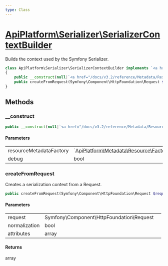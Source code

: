 ```yaml
---
type: Class
---
```


# [ApiPlatform\Serializer\SerializerContextBuilder](/docs/v3.2/reference/Serializer/SerializerContextBuilder)


Builds the context used by the Symfony Serializer.



```php
class ApiPlatform\Serializer\SerializerContextBuilder implements `<a href="/docs/v3.2/reference/Serializer/SerializerContextBuilderInterface">ApiPlatform\Serializer\SerializerContextBuilderInterface</a>`
{
    public __construct(null|`<a href="/docs/v3.2/reference/Metadata/Resource/Factory/ResourceMetadataCollectionFactoryInterface">ApiPlatform\Metadata\Resource\Factory\ResourceMetadataCollectionFactoryInterface</a>` $resourceMetadataFactory, bool $debug)
    public createFromRequest(Symfony\Component\HttpFoundation\Request $request, bool $normalization, null|array $attributes): array
}
```
## Methods

### __construct



```php
public __construct(null|`<a href="/docs/v3.2/reference/Metadata/Resource/Factory/ResourceMetadataCollectionFactoryInterface">ApiPlatform\Metadata\Resource\Factory\ResourceMetadataCollectionFactoryInterface</a>` $resourceMetadataFactory, bool $debug)
```

#### Parameters

<table><tbody>
<tr><td>resourceMetadataFactory</td><td>`<a href="/docs/v3.2/reference/Metadata/Resource/Factory/ResourceMetadataCollectionFactoryInterface">ApiPlatform\Metadata\Resource\Factory\ResourceMetadataCollectionFactoryInterface</a>`</td><td></td></tr><tr><td>debug</td><td>bool</td><td></td></tr>
</tbody>
</table>

### createFromRequest

Creates a serialization context from a Request.

```php
public createFromRequest(Symfony\Component\HttpFoundation\Request $request, bool $normalization, null|array $attributes): array
```

#### Parameters

<table><tbody>
<tr><td>request</td><td>Symfony\Component\HttpFoundation\Request</td><td></td></tr><tr><td>normalization</td><td>bool</td><td></td></tr><tr><td>attributes</td><td>array</td><td></td></tr>
</tbody>
</table>

#### Returns

array
